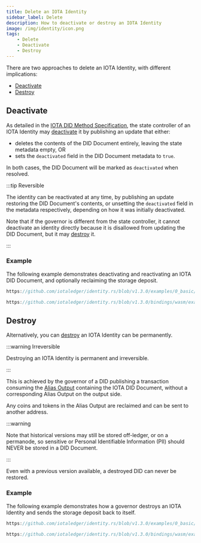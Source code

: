 ```yaml
---
title: Delete an IOTA Identity
sidebar_label: Delete
description: How to deactivate or destroy an IOTA Identity
image: /img/identity/icon.png
tags:
    - Delete
    - Deactivate
    - Destroy
---
```



There are two approaches to delete an IOTA Identity, with different implications:

-   [Deactivate](#deactivate)
-   [Destroy](#destroy)

## Deactivate

As detailed in the [IOTA DID Method Specification](../../../../references/iota-identity/iota-did-method-spec.mdx#deactivate),
the state controller of an IOTA Identity may [deactivate](https://www.w3.org/TR/did-core/#did-document-metadata) it by publishing an update that either:

-   deletes the contents of the DID Document entirely, leaving the state metadata empty, OR
-   sets the `deactivated` field in the DID Document metadata to `true`.

In both cases, the DID Document will be marked as `deactivated` when resolved.

:::tip Reversible

The identity can be reactivated at any time, by publishing an update restoring the DID Document's contents,
or unsetting the `deactivated` field in the metadata respectively, depending on how it was initially deactivated.

Note that if the governor is different from the state controller, it cannot deactivate an identity directly because
it is disallowed from updating the DID Document, but it may [destroy](#destroy) it.

:::

### Example

The following example demonstrates deactivating and reactivating an IOTA DID Document,
and optionally reclaiming the storage deposit.

<Tabs groupId="language" queryString>
<TabItem value="rust" label="Rust">

```rust reference
https://github.com/iotaledger/identity.rs/blob/v1.3.0/examples/0_basic/3_deactivate_did.rs
```

</TabItem>
<TabItem value="typescript-node" label="Typescript (Node.js)">

```ts reference
https://github.com/iotaledger/identity.rs/blob/v1.3.0/bindings/wasm/examples/src/0_basic/3_deactivate_did.ts
```

</TabItem>
</Tabs>

## Destroy

Alternatively, you can [destroy](../../../../references/iota-identity/iota-did-method-spec.mdx#destroy) an IOTA Identity can be permanently.

:::warning Irreversible

Destroying an IOTA Identity is permanent and irreversible.

:::

This is achieved by the governor of a DID publishing a transaction consuming the [Alias Output](../../../../references/iota-identity/iota-did-method-spec.mdx#alias-output)
containing the IOTA DID Document, without a corresponding Alias Output on the output side.

Any coins and tokens in the Alias Output are reclaimed and can be sent to another address.

:::warning

Note that historical versions may still be stored off-ledger, or on a permanode,
so sensitive or Personal Identifiable Information (PII) should NEVER be stored in a DID Document.

:::

Even with a previous version available, a destroyed DID can never be restored.

### Example

The following example demonstrates how a governor destroys an IOTA Identity and sends the storage deposit back to itself.

<Tabs groupId="language" queryString>
<TabItem value="rust" label="Rust">

```rust reference
https://github.com/iotaledger/identity.rs/blob/v1.3.0/examples/0_basic/4_delete_did.rs
```

</TabItem>
<TabItem value="typescript-node" label="Typescript (Node.js)">

```ts reference
https://github.com/iotaledger/identity.rs/blob/v1.3.0/bindings/wasm/examples/src/0_basic/4_delete_did.ts
```

</TabItem>
</Tabs>
